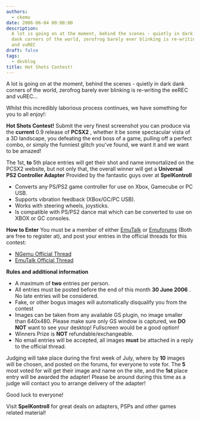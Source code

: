 ```yaml
---
authors:
  - ckemu
date: 2006-06-04 00:00:00
description:
  A lot is going on at the moment, behind the scenes - quietly in dark
  dank corners of the world, zerofrog barely ever blinking is re-writing the eeREC
  and vuREC
draft: false
tags:
  - devblog
title: Hot Shots Contest!
---
```


A lot is going on at the moment, behind the scenes - quietly in dark
dank corners of the world, zerofrog barely ever blinking is re-writing
the eeREC and vuREC...

<!-- truncate -->

Whilst this incredibly laborious process continues, we have something
for you to all enjoy!:

**Hot Shots Contest!**
Submit the very finest screenshot you can produce via the **current**
0.9 release of **PCSX2** , whether it be some spectacular vista of a 3D
landscape, you defeating the end boss of a game, pulling off a perfect
combo, or simply the funniest glitch you've found, we want it and we
want to be amazed!

The 1st, **to** 5th place entries will get their shot and name
immortalized on the PCSX2 website, but not only that, the overall winner
will get a **Universal PS2 Controller Adapter** Provided by the
fantastic guys over at **SpelKontroll**

- Converts any PS/PS2 game controller for use on Xbox, Gamecube or PC
  USB.
- Supports vibration feedback (XBox/GC/PC USB).
- Works with steering wheels, joysticks.
- Is compatible with PS/PS2 dance mat which can be converted to use on
  XBOX or GC consoles.

**How to Enter**
You must be a member of either [EmuTalk](http://www.emutalk.net) or
[Emuforums](http://forums.ngemu.com/) (Both are free to register at),
and post your entries in the official threads for this contest:

- [NGemu Official
  Thread](http://forums.ngemu.com/pcsx2-official-forum/73014-hot-shots-contest-entries.html)
- [EmuTalk Official
  Thread](http://www.emutalk.net/showthread.php?t=35566)

**Rules and additional information**

- A maximum of **two** entries per person.
- All entries must be posted before the end of this month **30 June
  2006** . No late entries will be considered.
- Fake, or other bogus images will automatically disqualify you from
  the contest
- Images can be taken from any available GS plugin, no image smaller
  than 640x480. Please make sure only GS window is captured, we **DO
  NOT** want to see your desktop! Fullscreen would be a good option!
- Winners Prize is **NOT** refundable/exchangeable.
- No email entries will be accepted, all images **must** be attached
  in a reply to the official thread.

Judging will take place during the first week of July, where by **10**
images will be chosen, and posted on the forums, for everyone to vote
for. The **5** most voted for will get their image and name on the site,
and the **1st** place entry will be awarded the adapter! Please be
around during this time as a judge will contact you to arrange delivery
of the adapter!

Good luck to everyone!

Visit **SpelKontroll** for great deals on adapters, PSPs and other games
related material!
